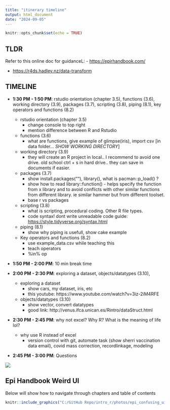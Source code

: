 ```yaml
---
title: "itinerary timeline"
output: html_document
date: "2024-09-05"
---
```


```r
knitr::opts_chunk$set(echo = TRUE)
```

## TLDR

Refer to this online doc for guidanceL: - <https://epirhandbook.com/>

-   <https://r4ds.hadley.nz/data-transform>

## TIMELINE

-   **1:30 PM - 1:50 PM**: rstudio orientation (chapter 3.5), functions (3.6), working directory (3.9), packages (3.7), scripting (3.8), piping (8.1), key operators and functions (8.2)

    -   rstudio orientation (chapter 3.5)
        -   change console to top right
        -   mention difference between R and Rstudio
    -   functions (3.6)
        -   what are functions, give example of glimpse(iris), import csv [in data folder... *SHOW WORKING DIRECTORY*]
    -   working directory (3.9)
        -   they will create an R project in local.. I recommend to avoid one drive. old school ctrl + s in hard drive.. they can save in documents if easier.
    -   packages (3.7)
        -   show install.packages(""), library(), what is pacman::p_load() ?
        -   show how to read library::function() - helps specify the function from x library and to avoid conflicts with other similar functions from different library. ie similar hammer but from different toolset.
        -   base r vs packages
    -   scripting (3.8)
        -   what is scripting, procedural coding. Other R file types.
        -   code syntax! dont write unreadable code guide: <https://style.tidyverse.org/syntax.html>
    -   piping (8.1)
        -   show why piping is usefull, show cake example
    -   Key operators and functions (8.2)
        -   use example_data.csv while teaching this
        -   teach operators
        -   %in% op

-   **1:50 PM - 2:00 PM**: 10 min break time

-   **2:00 PM - 2:30 PM**: exploring a dataset, objects/datatypes (3.10),

    -   exploring a dataset 
        -   show cars, my dataset, iris, etc
        -   this youtube: https://www.youtube.com/watch?v=3iz-2iM4RFE
    -   objects/datatypes (3.10)
        -   show vector, convert datatypes
        -   good link: http://venus.ifca.unican.es/Rintro/dataStruct.html

-   **2:30 PM - 2:45 PM**: why not excel? Why R? What is the meaning of life lol?

    - why use R instead of excel
        - version control with git, automate task (show sherri vaccination data email), covid mass correction, recordlinkage, modeling

-   **2:45 PM - 3:00 PM**: Questions


![](https://media2.giphy.com/media/v1.Y2lkPTc5MGI3NjExMjY3ZHl4YmNvYzJlam9naG9jcjZjZ28xamR3cTIzYzJ1cXd4MW5sMyZlcD12MV9pbnRlcm5hbF9naWZfYnlfaWQmY3Q9Zw/GYdyfzzDfanrq/giphy.webp)

## Epi Handbook Weird UI

Below will show how to navigate through chapters and table of contents

```r
knitr::include_graphics("C:/GitHub Repo/intro_r/photos/epi_confusing_ui.PNG")
```
